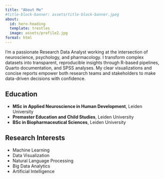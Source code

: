 ```yaml
---
title: "About Me"
#title-block-banner: assets/title-block-banner.jpeg
about:
  id: hero-heading
  template: trestles
  image: assets/profile2.jpg
format: html
---
```


::: {#hero-heading}
I’m a passionate Research Data Analyst working at the intersection of neuroscience, psychology, and pharmacology. I transform complex datasets into transparent, reproducible insights through R-based pipelines, Quarto documentation, and SPSS analyses. My clear visualizations and concise reports empower both research teams and stakeholders to make data-driven decisions with confidence.

## Education

-   **MSc in Applied Neuroscience in Human Development**, Leiden University
-   **Premaster Education and Child Studies**, Leiden University
-   **BSc in Biopharmaceutical Sciences**, Leiden University

## Research Interests

-   Machine Learning
-   Data Visualization
-   Natural Language Processing
-   Big Data Analytics
-   Artificial Intelligence
:::
